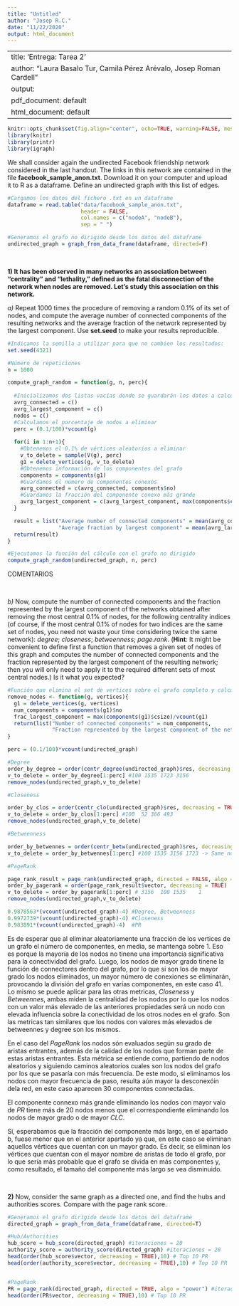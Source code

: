 ```yaml
---
title: "Untitled"
author: "Josep R.C."
date: "11/22/2020"
output: html_document
---
```

---
title: 'Entrega: Tarea 2'
author: "Laura Basalo Tur, Camila Pérez Arévalo, Josep Roman Cardell"
output:
  pdf_document: default
  html_document: default
---


```r
knitr::opts_chunk$set(fig.align="center", echo=TRUE, warning=FALSE, message=FALSE,autodep = TRUE,cache=TRUE)
library(knitr)
library(printr)
library(igraph)
```

We shall consider again the undirected Facebook friendship network considered in the last handout. The links in this network are contained in the file **facebook_sample_anon.txt**. Download it on your computer and upload it to R as a dataframe. Define an undirected graph with this list of edges.

```r
#Cargamos los datos del fichero .txt en un dataframe
dataframe = read.table("data/facebook_sample_anon.txt",
                       header = FALSE, 
                       col.names = c("nodeA", "nodeB"),
                       sep = " ")

#Generamos el grafo no dirigido desde los datos del dataframe
undirected_graph = graph_from_data_frame(dataframe, directed=F)

```


&nbsp;



**1) It has been observed in many networks an association between "centrality" and "lethality," defined as the fatal disconnection of the network when nodes are removed. Let's study this association on this network.**

*a)* Repeat 1000 times the procedure of removing a random 0.1% of its set of nodes, and compute the average number of connected components of the resulting networks and the average fraction of the network represented by the largest component. Use **set.seed** to make your results reproducible.


```r

#Indicamos la semilla a utilizar para que no cambien los resultados:
set.seed(4321)

#Número de repeticiones
n = 1000

compute_graph_random = function(g, n, perc){
  
  #Inicializamos dos listas vacías donde se guardarán los datos a calcular
  avrg_connected = c()
  avrg_largest_component = c()
  nodos = c()
  #Calculamos el porcentaje de nodos a eliminar
  perc = (0.1/100)*vcount(g)
  
  for(i in 1:n+1){
    #Obtenemos el 0.1% de vértices aleatorios a eliminar
    v_to_delete = sample(V(g), perc) 
    g1 = delete_vertices(g, v_to_delete)
    #Obtenemos información de los componentes del grafo
    components = components(g1)
    #Guardamos el número de componentes conexos
    avrg_connected = c(avrg_connected, components$no)
    #Guardamos la fracción del componente conexo más grande
    avrg_largest_component = c(avrg_largest_component, max(components$csize)/vcount(g1)) 
  }

  result = list("Average number of connected components" = mean(avrg_connected),
                "Average fraction by largest component" = mean(avrg_largest_component))
  return(result)
}

#Ejecutamos la función del cálculo con el grafo no dirigido
compute_graph_random(undirected_graph, n, perc)

```
COMENTARIOS



&nbsp;


*b)* Now, compute the number of connected components and the fraction represented by the largest component of the networks obtained after removing the most central 0.1% of nodes, for the following centrality indices (of course, if the most central 0.1% of nodes for two indices are the same set of nodes, you need not waste your time considering twice the same network): *degree*; *closeness*; *betweenness*; *page.rank*. (**Hint**: It might be convenient to define first a function that removes a given set of nodes of this graph and computes the number of connected components and the fraction represented by the largest component of the resulting network; then you will only need to apply it to the required different sets of most central nodes.) Is it what you expected? 


```r
#Función que elimina el set de vertices sobre el grafo completo y calcula el número de componentes conectados y la fracción del componente más grande en función del grafo completo.
remove_nodes <- function(g, vertices){
  g1 = delete_vertices(g, vertices)
  num_components = components(g1)$no
  frac_largest_component = max(components(g1)$csize)/vcount(g1)
  return(list("Number of connected components" = num_components,
              "Fraction represented by the largest component of the network" = frac_largest_component))
}

perc = (0.1/100)*vcount(undirected_graph)

#Degree
order_by_degree = order(centr_degree(undirected_graph)$res, decreasing = TRUE)
v_to_delete = order_by_degree[1:perc] #100 1535 1723 3156
remove_nodes(undirected_graph,v_to_delete)

#Closeness

order_by_clos = order(centr_clo(undirected_graph)$res, decreasing = TRUE)
v_to_delete = order_by_clos[1:perc] #100  52 366 493
remove_nodes(undirected_graph,v_to_delete)

#Betweenness

order_by_betwennes = order(centr_betw(undirected_graph)$res, decreasing = TRUE)
v_to_delete = order_by_betwennes[1:perc] #100 1535 3156 1723 -> Same nodes as with the Degree metric.

#PageRank

page_rank_result = page_rank(undirected_graph, directed = FALSE, algo = "power")
order_by_pagerank = order(page_rank_result$vector, decreasing = TRUE)
v_to_delete = order_by_pagerank[1:perc] # 3156  100 1535    1
remove_nodes(undirected_graph,v_to_delete)

```
```r
0.9878563*(vcount(undirected_graph)-4) #Degree, Betweenness
0.9972739*(vcount(undirected_graph)-4) #Closeness
0.983891*(vcount(undirected_graph)-4)  #PR
```
Es de esperar que al eliminar aleatoriamente una fracción de los vertices de un grafo el número de componentes, en media, se mantenga sobre 1. Eso es porque la mayoría de los nodos no tinene una importancia significativa para la conectividad del grafo. Luego, los nodos de mayor grado tinene la función de connectores dentro del grafo,  por lo que si son los de mayor grado los nodos eliminados, un mayor número de conexiones se eliminarán, provocando la división del grafo en varías componentes, en este caso 41. Lo mismo se puede aplicar para las otras metricas, *Closeness* y *Betweennes*, ambas miden la centralidad de los nodos por lo que los nodos con un valor más elevado de las anteriores propiedades será un nodo con elevada influencia sobre la conectividad de los otros nodes en el grafo. Son las metricas tan similares que los nodos con valores más elevados de betweennes y degree son los mismos.

En el caso del *PageRank* los nodos són evaluados según su grado de aristas entrantes, además de la calidad de los nodos que forman parte de estas aristas entrantes. Esta métrica se entiende como, partiendo de nodos aleatorios y siguiendo caminos aleatorios cuales son los nodos del grafo por los que se pasaría con más frecuencia. De este modo, si eliminamos los nodos con mayor frecuencia de paso, resulta aún mayor la desconexóin dela red, en este caso aparecen 30 componentes connectadas.

El componente connexo más grande eliminando los nodos con mayor valo de $PR$ tiene más de 20 nodos menos que el correspondiente eliminando los nodos de mayor grado o de mayor $CLC$.


Sí, esperabamos que la fracción del componente más largo, en el apartado b, fuese menor que en el anterior apartado ya que, en este caso se eliminan aquellos vértices que cuentan con un mayor grado. Es decir, se eliminan los vértices que cuentan con el mayor nombre de aristas de todo el grafo, por lo que sería más probable que el grafo se divida en más componentes y, como resultado, el tamaño del componente más largo se vea disminuido.



&nbsp;


**2)** Now, consider the same graph as a directed one, and find the hubs and authorities scores. Compare with the page rank score. 

```r

#Generamos el grafo dirigido desde los datos del dataframe
directed_graph = graph_from_data_frame(dataframe, directed=T)

#Hub/Authorities
hub_score = hub_score(directed_graph) #iteraciones = 20
authority_score = authority_score(directed_graph) #iteraciones = 20
head(order(hub_score$vector, decreasing = TRUE),10) # Top 10 PR
head(order(authority_score$vector, decreasing = TRUE),10) # Top 10 PR


#PageRank
PR = page_rank(directed_graph, directed = TRUE, algo = "power") #iteraciones = 1000
head(order(PR$vector, decreasing = TRUE),10) # Top 10 PR

```

